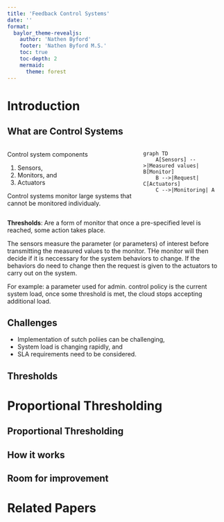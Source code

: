 ```yaml
---
title: 'Feedback Control Systems'
date: ''
format: 
  baylor_theme-revealjs:
    author: 'Nathen Byford'
    footer: 'Nathen Byford M.S.'
    toc: true
    toc-depth: 2
    mermaid:
      theme: forest
---
```


# Introduction

## What are Control Systems

::: {.columns}
::: {.column}
Control system components

1. Sensors,
2. Monitors, and
3. Actuators

Control systems monitor large systems that cannot be monitored individualy.

:::

::: {.column}
```mermaid
graph TD
    A[Sensors] -->|Measured values| B[Monitor]
    B -->|Request| C[Actuators]
    C -->|Monitoring| A

```

:::
:::

:::{.def}
**Thresholds**: Are a form of monitor that once a pre-specified level is reached, some action takes place.
:::

:::{.notes}
The sensors measure the parameter (or parameters) of interest before transmitting the measured values to the monitor. THe monitor will then decide if it is neccessary for the system behaviors to change. If the behaviors do need to change then the request is given to the actuators to carry out on the system.

For example: a parameter used for admin. control policy is the current system load, once some threshold is met, the cloud stops accepting additional load.
:::

## Challenges

- Implementation of sutch poliies can be challenging,
- System load is changing rapidly, and
- SLA requirements need to be considered.

## Thresholds


# Proportional Thresholding

## Proportional Thresholding

## How it works

## Room for improvement

# Related Papers